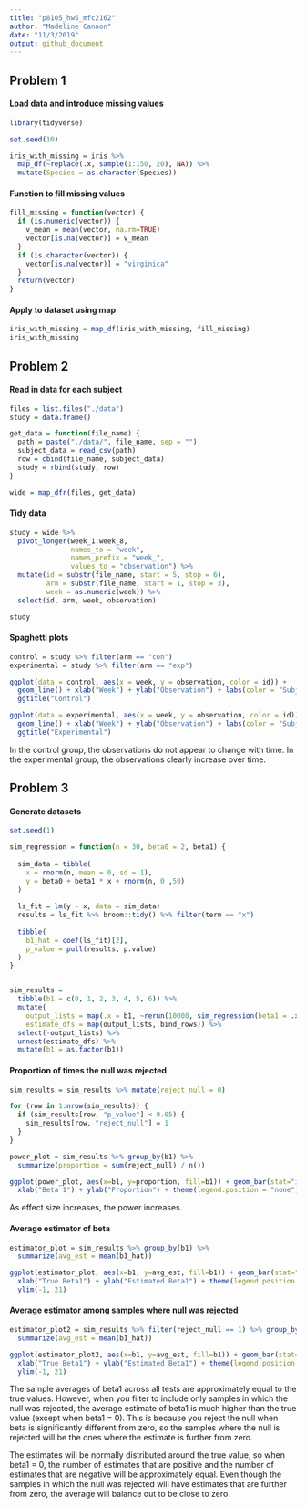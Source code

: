 ```yaml
---
title: "p8105_hw5_mfc2162"
author: "Madeline Cannon"
date: "11/3/2019"
output: github_document
---
```


## Problem 1

#### Load data and introduce missing values

```r

library(tidyverse)

set.seed(10)

iris_with_missing = iris %>% 
  map_df(~replace(.x, sample(1:150, 20), NA)) %>%
  mutate(Species = as.character(Species))

```


#### Function to fill missing values

```r

fill_missing = function(vector) {
  if (is.numeric(vector)) {
    v_mean = mean(vector, na.rm=TRUE)
    vector[is.na(vector)] = v_mean
  }
  if (is.character(vector)) {
    vector[is.na(vector)] = "virginica"
  }
  return(vector)
}

```


#### Apply to dataset using map

```r

iris_with_missing = map_df(iris_with_missing, fill_missing)
iris_with_missing

```


## Problem 2

#### Read in data for each subject

```r

files = list.files("./data")
study = data.frame()

get_data = function(file_name) {
  path = paste("./data/", file_name, sep = "")
  subject_data = read_csv(path)
  row = cbind(file_name, subject_data)
  study = rbind(study, row)
}

wide = map_dfr(files, get_data)

```


#### Tidy data

```r

study = wide %>%
  pivot_longer(week_1:week_8,
               names_to = "week",
               names_prefix = "week_",
               values_to = "observation") %>%
  mutate(id = substr(file_name, start = 5, stop = 6),
         arm = substr(file_name, start = 1, stop = 3),
         week = as.numeric(week)) %>%
  select(id, arm, week, observation)

study

```


#### Spaghetti plots

```r

control = study %>% filter(arm == "con")
experimental = study %>% filter(arm == "exp")

ggplot(data = control, aes(x = week, y = observation, color = id)) +
  geom_line() + xlab("Week") + ylab("Observation") + labs(color = "Subject ID") +
  ggtitle("Control")

ggplot(data = experimental, aes(x = week, y = observation, color = id)) +
  geom_line() + xlab("Week") + ylab("Observation") + labs(color = "Subject ID") +
  ggtitle("Experimental")

```

In the control group, the observations do not appear to change with time. In the experimental group, the observations clearly increase over time.


## Problem 3

#### Generate datasets

```r

set.seed(1)

sim_regression = function(n = 30, beta0 = 2, beta1) {
  
  sim_data = tibble(
    x = rnorm(n, mean = 0, sd = 1),
    y = beta0 + beta1 * x + rnorm(n, 0 ,50)
  )
  
  ls_fit = lm(y ~ x, data = sim_data)
  results = ls_fit %>% broom::tidy() %>% filter(term == "x")
  
  tibble(
    b1_hat = coef(ls_fit)[2],
    p_value = pull(results, p.value)
  )
}


sim_results = 
  tibble(b1 = c(0, 1, 2, 3, 4, 5, 6)) %>% 
  mutate(
    output_lists = map(.x = b1, ~rerun(10000, sim_regression(beta1 = .x))),
    estimate_dfs = map(output_lists, bind_rows)) %>% 
  select(-output_lists) %>% 
  unnest(estimate_dfs) %>%
  mutate(b1 = as.factor(b1))

```


#### Proportion of times the null was rejected

```r

sim_results = sim_results %>% mutate(reject_null = 0)

for (row in 1:nrow(sim_results)) {
  if (sim_results[row, "p_value"] < 0.05) {
    sim_results[row, "reject_null"] = 1
  }
}

power_plot = sim_results %>% group_by(b1) %>%
  summarize(proportion = sum(reject_null) / n())

ggplot(power_plot, aes(x=b1, y=proportion, fill=b1)) + geom_bar(stat="identity") +
  xlab("Beta 1") + ylab("Proportion") + theme(legend.position = "none")

```

As effect size increases, the power increases.


#### Average estimator of beta

```r

estimator_plot = sim_results %>% group_by(b1) %>%
  summarize(avg_est = mean(b1_hat))

ggplot(estimator_plot, aes(x=b1, y=avg_est, fill=b1)) + geom_bar(stat="identity") +
  xlab("True Beta1") + ylab("Estimated Beta1") + theme(legend.position = "none") +
  ylim(-1, 21)

```


#### Average estimator among samples where null was rejected

```r

estimator_plot2 = sim_results %>% filter(reject_null == 1) %>% group_by(b1) %>%
  summarize(avg_est = mean(b1_hat))

ggplot(estimator_plot2, aes(x=b1, y=avg_est, fill=b1)) + geom_bar(stat="identity") +
  xlab("True Beta1") + ylab("Estimated Beta1") + theme(legend.position = "none") +
  ylim(-1, 21)

```

The sample averages of beta1 across all tests are approximately equal to the true values. However, when you filter to include only samples in which the null was rejected, the average estimate of beta1 is much higher than the true value (except when beta1 = 0). This is because you reject the null when beta is significantly different from zero, so the samples where the null is rejected will be the ones where the estimate is further from zero.

The estimates will be normally distributed around the true value, so when beta1 = 0, the number of estimates that are positive and the number of estimates that are negative will be approximately equal. Even though the samples in which the null was rejected will have estimates that are further from zero, the average will balance out to be close to zero.